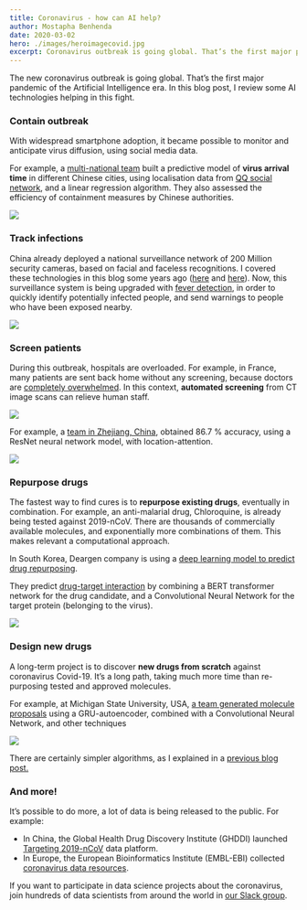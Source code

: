 ```yaml
---
title: Coronavirus - how can AI help?
author: Mostapha Benhenda
date: 2020-03-02
hero: ./images/heroimagecovid.jpg
excerpt: Coronavirus outbreak is going global. That’s the first major pandemic of the Artificial Intelligence era.
---
```

The new coronavirus outbreak is going global. That’s the first major pandemic of the Artificial Intelligence era. In this blog post, I review some AI technologies helping in this fight.

### Contain outbreak

With widespread smartphone adoption, it became possible to monitor and anticipate virus diffusion, using social media data.

For example, a [multi-national team](https://www.medrxiv.org/content/10.1101/2020.01.30.20019844v3) built a predictive model of **virus arrival time** in different Chinese cities, using localisation data from [QQ social network](https://heat.qq.com/), and a linear regression algorithm. They also assessed the efficiency of containment measures by Chinese authorities.

![](https://cdn-images-1.medium.com/max/800/1*RDzEDPMb5NVheEur1Fg4Sg.png)

### Track infections

China already deployed a national surveillance network of 200 Million security cameras, based on facial and faceless recognitions. I covered these technologies in this blog some years ago ([here](https://medium.com/the-ai-lab/artificial-intelligence-surveillance-is-overhyped-part-1-tips-to-escape-facial-recognition-78e3ffe5373a) and [here](https://medium.com/the-ai-lab/artificial-intelligence-surveillance-is-overhyped-part-2-tips-to-escape-faceless-recognition-f9a435a1aeae)). Now, this surveillance system is being upgraded with [fever detection](https://www.scmp.com/tech/policy/article/3049215/ai-firms-deploy-fever-detection-systems-beijing-help-fight-coronavirus), in order to quickly identify potentially infected people, and send warnings to people who have been exposed nearby.

![](https://cdn-images-1.medium.com/max/800/1*4dDV_ZUePt-28WiiAtXcBA.jpeg)

### Screen patients

During this outbreak, hospitals are overloaded. For example, in France, many patients are sent back home without any screening, because doctors are [completely overwhelmed](http://www.leparisien.fr/societe/coronavirus-on-a-tellement-de-cas-suspects-qu-on-ne-peut-plus-depister-tout-le-monde-29-02-2020-8269836.php). In this context, **automated screening** from CT image scans can relieve human staff.

![](https://cdn-images-1.medium.com/max/800/1*9WM3huIZl0q7qFWueik4nQ.jpeg)

For example, a [team in Zhejiang, China](https://arxiv.org/abs/2002.09334), obtained 86.7 % accuracy, using a ResNet neural network model, with location-attention.

![](https://cdn-images-1.medium.com/max/800/1*p8CcDFfoUXkWxKK9s-MCRw.png)

### Repurpose drugs

The fastest way to find cures is to **repurpose existing drugs**, eventually in combination. For example, an anti-malarial drug, Chloroquine, is already being tested against 2019-nCoV. There are thousands of commercially available molecules, and exponentially more combinations of them. This makes relevant a computational approach.

In South Korea, Deargen company is using a [deep learning model to predict drug repurposing](https://www.biorxiv.org/content/10.1101/2020.01.31.929547v1).

They predict [drug-target interaction](https://arxiv.org/abs/1908.06760) by combining a BERT transformer network for the drug candidate, and a Convolutional Neural Network for the target protein (belonging to the virus).

![](https://cdn-images-1.medium.com/max/800/1*Okh9siDaaq67U_afm-QKUw.png)

### Design new drugs

A long-term project is to discover **new drugs from scratch** against coronavirus Covid-19. It’s a long path, taking much more time than re-purposing tested and approved molecules.

For example, at Michigan State University, USA, [a team generated molecule proposals](https://www.biorxiv.org/content/10.1101/2020.01.30.927889v1) using a GRU-autoencoder, combined with a Convolutional Neural Network, and other techniques

![](https://cdn-images-1.medium.com/max/800/1*mph1mNnQyExtKUGIJ1hQgw.png)

There are certainly simpler algorithms, as I explained in a [previous blog post.](https://medium.com/the-ai-lab/you-didnt-need-deep-learning-to-generate-new-molecules-4c784747b2cc)

### And more!

It’s possible to do more, a lot of data is being released to the public. For example:

-   In China, the Global Health Drug Discovery Institute (GHDDI) launched [Targeting 2019-nCoV](https://ghddi-ailab.github.io/Targeting2019-nCoV/) data platform.
-   In Europe, the European Bioinformatics Institute (EMBL-EBI) collected [coronavirus data resources](https://www.ebi.ac.uk/about/news/announcements/coronavirus-data).

If you want to participate in data science projects about the coronavirus, join hundreds of data scientists from around the world in [our Slack group](https://join.slack.com/t/dsformedicine/shared_invite/enQtODA1MDc1NDQ4ODIyLTMzNWFiY2YwYmQ4NDBkYTE5ZWQ0NDQ4YmNiMGE5MmMyYWU5MTkyNjgzMDFiNjdjNjRhYWUwNDJjZThjZmQzZDM).
